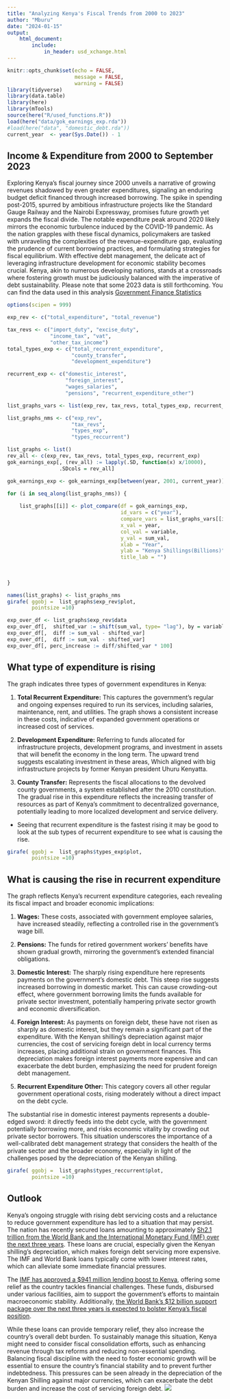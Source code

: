 ```yaml
---
title: "Analyzing Kenya's Fiscal Trends from 2000 to 2023"
author: "Mburu"
date: "2024-01-15"
output: 
    html_document:
        include:
            in_header: usd_xchange.html
---
```


```r
knitr::opts_chunk$set(echo = FALSE,
                      message = FALSE,
                      warning = FALSE)
library(tidyverse)
library(data.table)
library(here)
library(mTools)
source(here("R/used_functions.R"))
load(here("data/gok_earnings_exp.rda"))
#load(here("data", "domestic_debt.rda"))
current_year  <- year(Sys.Date()) - 1
```



## Income & Expenditure from 2000 to September 2023

Exploring Kenya's fiscal journey since 2000 unveils a narrative of growing revenues shadowed by even greater expenditures, signaling an enduring budget deficit financed through increased borrowing. The spike in spending post-2015, spurred by ambitious infrastructure projects like the Standard Gauge Railway and the Nairobi Expressway, promises future growth yet expands the fiscal divide. The notable expenditure peak around 2020 likely mirrors the economic turbulence induced by the COVID-19 pandemic. As the nation grapples with these fiscal dynamics, policymakers are tasked with unraveling the complexities of the revenue-expenditure gap, evaluating the prudence of current borrowing practices, and formulating strategies for fiscal equilibrium. With effective debt management, the delicate act of leveraging infrastructure development for economic stability becomes crucial. Kenya, akin to numerous developing nations, stands at a crossroads where fostering growth must be judiciously balanced with the imperative of debt sustainability. Please note that some 2023 data is still forthcoming. You can find the data used in this analysis [Government Finance Statistics](https://www.centralbank.go.ke/statistics/government-finance-statistics/)

```r
options(scipen = 999)

exp_rev <- c("total_expenditure", "total_revenue")

tax_revs <- c("import_duty", "excise_duty",
              "income_tax", "vat",
              "other_tax_income")
total_types_exp <- c("total_recurrent_expenditure", 
                     "county_transfer", 
                     "development_expenditure")

recurrent_exp <- c("domestic_interest", 
                   "foreign_interest", 
                   "wages_salaries", 
                   "pensions", "recurrent_expenditure_other")

list_graphs_vars <- list(exp_rev, tax_revs, total_types_exp, recurrent_exp)

list_graphs_nms <- c("exp_rev", 
                     "tax_revs",
                     "types_exp",
                     "types_reccurrent")

list_graphs <- list()
rev_all <- c(exp_rev, tax_revs, total_types_exp, recurrent_exp)
gok_earnings_exp[, (rev_all) := lapply(.SD, function(x) x/10000), 
                 .SDcols = rev_all]

gok_earnings_exp <- gok_earnings_exp[between(year, 2001, current_year)]

for (i in seq_along(list_graphs_nms)) {
    
    list_graphs[[i]] <- plot_compare(df = gok_earnings_exp, 
                                     id_vars = c("year"),
                                     compare_vars = list_graphs_vars[[i]],
                                     x_val = year,
                                     col_val = variable,
                                     y_val = sum_val,
                                     xlab = "Year",
                                     ylab = "Kenya Shillings(Billions)",
                                     title_lab = "")  
    
    
    
}

names(list_graphs) <- list_graphs_nms
girafe( ggobj =  list_graphs$exp_rev$plot,
        pointsize =10)
```

```r

exp_over_df <- list_graphs$exp_rev$data
exp_over_df[,  shifted_var := shift(sum_val, type= "lag"), by = variable]
exp_over_df[,  diff := sum_val - shifted_var]
exp_over_df[,  diff := sum_val - shifted_var]
exp_over_df[, perc_increase := diff/shifted_var * 100]
```

## What type of expenditure is rising

The graph indicates three types of government expenditures in Kenya:

1.  **Total Recurrent Expenditure:** This captures the government's regular and ongoing expenses required to run its services, including salaries, maintenance, rent, and utilities. The graph shows a consistent increase in these costs, indicative of expanded government operations or increased cost of services.

2.  **Development Expenditure:** Referring to funds allocated for infrastructure projects, development programs, and investment in assets that will benefit the economy in the long term. The upward trend suggests escalating investment in these areas, Which aligned with big infrastructure projects by former Kenyan president Uhuru Kenyatta.

3.  **County Transfer:** Represents the fiscal allocations to the devolved county governments, a system established after the 2010 constitution. The gradual rise in this expenditure reflects the increasing transfer of resources as part of Kenya's commitment to decentralized governance, potentially leading to more localized development and service delivery.

-   Seeing that recurrent expenditure is the fastest rising it may be good to look at the sub types of recurrent expenditure to see what is causing the rise.

```r

girafe( ggobj =  list_graphs$types_exp$plot,
        pointsize =10)
```

## What is causing the rise in recurrent expenditure

The graph reflects Kenya's recurrent expenditure categories, each revealing its fiscal impact and broader economic implications:

1.  **Wages:** These costs, associated with government employee salaries, have increased steadily, reflecting a controlled rise in the government's wage bill.

2.  **Pensions:** The funds for retired government workers' benefits have shown gradual growth, mirroring the government's extended financial obligations.

3.  **Domestic Interest:** The sharply rising expenditure here represents payments on the government's domestic debt. This steep rise suggests increased borrowing in domestic market. This can cause crowding-out effect, where government borrowing limits the funds available for private sector investment, potentially hampering private sector growth and economic diversification.

4.  **Foreign Interest:** As payments on foreign debt, these have not risen as sharply as domestic interest, but they remain a significant part of the expenditure. With the Kenyan shilling's depreciation against major currencies, the cost of servicing foreign debt in local currency terms increases, placing additional strain on government finances. This depreciation makes foreign interest payments more expensive and can exacerbate the debt burden, emphasizing the need for prudent foreign debt management.

5.  **Recurrent Expenditure Other:** This category covers all other regular government operational costs, rising moderately without a direct impact on the debt cycle.

The substantial rise in domestic interest payments represents a double-edged sword: it directly feeds into the debt cycle, with the government potentially borrowing more, and risks economic vitality by crowding out private sector borrowers. This situation underscores the importance of a well-calibrated debt management strategy that considers the health of the private sector and the broader economy, especially in light of the challenges posed by the depreciation of the Kenyan shilling.

```r

girafe( ggobj =  list_graphs$types_reccurrent$plot,
        pointsize =10)

```

## Outlook

Kenya's ongoing struggle with rising debt servicing costs and a reluctance to reduce government expenditure has led to a situation that may persist. The nation has recently secured loans amounting to approximately [Sh2.1 trillion from the World Bank and the International Monetary Fund (IMF) over the next three years](https://nation.africa/kenya/business/inside-kenya-s-debt-hole-as-imf-world-bank-approve-additional-sh2trn-loans-4453090). These loans are crucial, especially given the Kenyan shilling's depreciation, which makes foreign debt servicing more expensive. The IMF and World Bank loans typically come with lower interest rates, which can alleviate some immediate financial pressures.

The [IMF has approved a \$941 million lending boost to Kenya](https://www.reuters.com/world/africa/kenya-wins-941-million-imf-loan-boost-easing-financial-pressures-2024-01-17/), offering some relief as the country tackles financial challenges. These funds, disbursed under various facilities, aim to support the government's efforts to maintain macroeconomic stability. Additionally, [the World Bank's \$12 billion support package over the next three years is expected to bolster Kenya's fiscal position](https://www.worldbank.org/en/news/statement/2023/11/20/-world-bank-foresees-12-billion-in-afe-1123-support-for-kenya-over-the-next-three-years).

While these loans can provide temporary relief, they also increase the country's overall debt burden. To sustainably manage this situation, Kenya might need to consider fiscal consolidation efforts, such as enhancing revenue through tax reforms and reducing non-essential spending. Balancing fiscal discipline with the need to foster economic growth will be essential to ensure the country's financial stability and to prevent further indebtedness. This pressures can be seen already in the depreciation of the Kenyan Shilling against major currencies, which can exacerbate the debt burden and increase the cost of servicing foreign debt.
![](usd_xchange.png)

